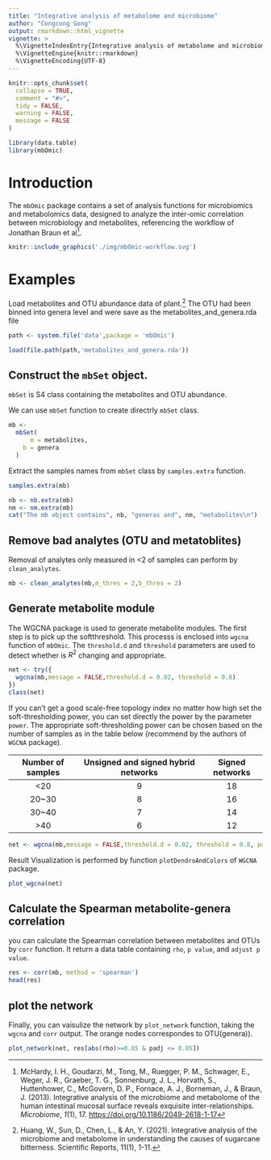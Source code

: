 ```yaml
---
title: "Integrative analysis of metabolome and microbiome"
author: "Congcong Gong"
output: rmarkdown::html_vignette
vignette: >
  %\VignetteIndexEntry{Integrative analysis of metabolome and microbiome}
  %\VignetteEngine{knitr::rmarkdown}
  %\VignetteEncoding{UTF-8}
---
```


```r
knitr::opts_chunk$set(
  collapse = TRUE,
  comment = "#>",
  tidy = FALSE,
  warning = FALSE,
  message = FALSE
)

```

```r
library(data.table)
library(mbOmic)
```

# Introduction

The `mbOmic` package contains a set of analysis functions for microbiomics and metabolomics data, designed to analyze the inter-omic correlation between microbiology and metabolites, referencing the workflow of Jonathan Braun et al[^McHardy].

[^McHardy]: McHardy, I. H., Goudarzi, M., Tong, M., Ruegger, P. M., Schwager, E., Weger, J. R., Graeber, T. G., Sonnenburg, J. L., Horvath, S., Huttenhower, C., McGovern, D. P., Fornace, A. J., Borneman, J., & Braun, J. (2013). Integrative analysis of the microbiome and metabolome of the human intestinal mucosal surface reveals exquisite inter-relationships. *Microbiome*, *1*(1), 17. <https://doi.org/10.1186/2049-2618-1-17>

```r
knitr::include_graphics('./img/mbOmic-workflow.svg')
```

# Examples

Load metabolites and OTU abundance data of plant.[^Huang] The OTU had been binned into genera level and were save as the metabolites_and_genera.rda file

[^Huang]: Huang, W., Sun, D., Chen, L., & An, Y. (2021). Integrative analysis of the microbiome and metabolome in understanding the causes of sugarcane bitterness. Scientific Reports, 11(1), 1-11.

```r
path <- system.file('data',package = 'mbOmic')

load(file.path(path,'metabolites_and_genera.rda'))
```

## Construct the `mbSet` object.

`mbSet` is S4 class containing the metabolites and OTU abundance.

We can use `mbSet` function to create directrly `mbSet` class.

```r
mb <-
  mbSet(
      m = metabolites,
    b = genera
  )
```

Extract the samples names from `mbSet` class by `samples.extra` function.

```r
samples.extra(mb)
```

```r
nb <- nb.extra(mb)
nm <- nm.extra(mb)
cat("The mb object contains", nb, "generas and", nm, "metabolites\n")
```

## Remove bad analytes (OTU and metatoblites)

Removal of analytes only measured in \<2 of samples can perform by `clean_analytes`.

```r
mb <- clean_analytes(mb,m_thres = 2,b_thres = 2)
```

## Generate metabolite module

The WGCNA package is used to generate metabolite modules. The first step is to pick up the softthreshold. This processs is enclosed into `wgcna` function of `mbOmic`. The `threshold.d` and `threshold` parameters are used to detect whether is $R^2$ changing and appropriate.

```r
net <- try({
  wgcna(mb,message = FALSE,threshold.d = 0.02, threshold = 0.8)
})
class(net)
```

If you can't get a good scale-free topology index no matter how high set the soft-thresholding power, you can set directly the power by the parameter `power`. The appropriate soft-thresholding power can be chosen based on the number of samples as in the table below (recommend by the authors of `WGCNA` package).

| **Number of samples** | **Unsigned and signed hybrid networks** | **Signed networks** |
|:---------------------:|:---------------------------------------:|:-------------------:|
|         \<20          |                    9                    |         18          |
|        20\~30         |                    8                    |         16          |
|        30\~40         |                    7                    |         14          |
|         \>40          |                    6                    |         12          |

```r
net <- wgcna(mb,message = FALSE,threshold.d = 0.02, threshold = 0.8, power = 9)
```

Result Visualization is performed by function `plotDendroAndColors` of `WGCNA` package.

```r
plot_wgcna(net)
```

## Calculate the Spearman metabolite-genera correlation

you can calculate the Spearman correlation between metabolites and OTUs by `corr` function. It return a data table containing `rho`, `p value`, and `adjust p value`.

```r
res <- corr(mb, method = 'spearman')
head(res)
```

## plot the network

Finally, you can vaisulize the network by `plot_network` function, taking the `wgcna` and `corr` output. The orange nodes correspondes to OTU(genera)).

```r
plot_network(net, res[abs(rho)>=0.85 & padj <= 0.05])
```
